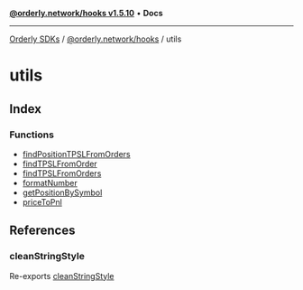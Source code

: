 [**@orderly.network/hooks v1.5.10**](/sdks/tech-doc/@orderly.network/hooks/README) • **Docs**

***

[Orderly SDKs](/sdks/tech-doc/packages) / [@orderly.network/hooks](/sdks/tech-doc/@orderly.network/hooks/README) / utils

# utils

## Index

### Functions

- [findPositionTPSLFromOrders](/sdks/tech-doc/@orderly.network/hooks/namespaces/utils/functions/findPositionTPSLFromOrders)
- [findTPSLFromOrder](/sdks/tech-doc/@orderly.network/hooks/namespaces/utils/functions/findTPSLFromOrder)
- [findTPSLFromOrders](/sdks/tech-doc/@orderly.network/hooks/namespaces/utils/functions/findTPSLFromOrders)
- [formatNumber](/sdks/tech-doc/@orderly.network/hooks/namespaces/utils/functions/formatNumber)
- [getPositionBySymbol](/sdks/tech-doc/@orderly.network/hooks/namespaces/utils/functions/getPositionBySymbol)
- [priceToPnl](/sdks/tech-doc/@orderly.network/hooks/namespaces/utils/functions/priceToPnl)

## References

### cleanStringStyle

Re-exports [cleanStringStyle](/sdks/tech-doc/@orderly.network/hooks/functions/cleanStringStyle)
